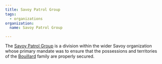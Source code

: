 ```yaml
---
title: Savoy Patrol Group
tags:
  - organizations
organization:
  name: Savoy Patrol Group

---
```


<Stub />

The [Savoy Patrol Group](/world/organizations/savoy-patrol-group) is a division within the
wider Savoy organization whose primary mandate was to ensure that the possessions
and territories of the [Bouillard](/world/families/bouillard/) family are
properly secured.
